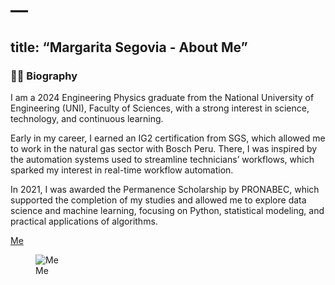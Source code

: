 # ---
title: "Margarita Segovia - About Me"
---


### 👩‍🎓 Biography
I am a 2024 Engineering Physics graduate from the National University of Engineering (UNI), Faculty of Sciences, with a strong interest in science, technology, and continuous learning.

Early in my career, I earned an IG2 certification from SGS, which allowed me to work in the natural gas sector with Bosch Peru. There, I was inspired by the automation systems used to streamline technicians' workflows, which sparked my interest in real-time workflow automation.

In 2021, I was awarded the Permanence Scholarship by PRONABEC, which supported the completion of my studies and allowed me to explore data science and machine learning, focusing on Python, statistical modeling, and practical applications of algorithms.


[Me](https://photos.app.goo.gl/sPmTueLVEbcoBscn7)

![Me](https://photos.app.goo.gl/sPmTueLVEbcoBscn7)











